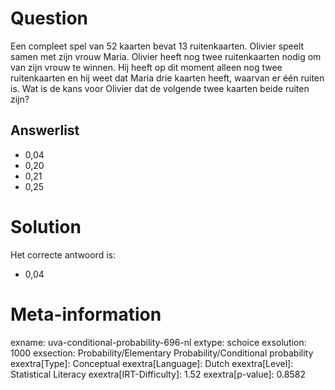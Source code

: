 Question
========

Een compleet spel van 52 kaarten bevat 13 ruitenkaarten. Olivier speelt
samen met zijn vrouw Maria. Olivier heeft nog twee ruitenkaarten nodig
om van zijn vrouw te winnen. Hij heeft op dit moment alleen nog twee
ruitenkaarten en hij weet dat Maria drie kaarten heeft, waarvan er één
ruiten is. Wat is de kans voor Olivier dat de volgende twee kaarten
beide ruiten zijn?

Answerlist
----------

* 0,04
* 0,20
* 0,21
* 0,25

Solution
========

Het correcte antwoord is: 

* 0,04

Meta-information
================
exname: uva-conditional-probability-696-nl
extype: schoice
exsolution: 1000
exsection: Probability/Elementary Probability/Conditional probability
exextra[Type]: Conceptual
exextra[Language]: Dutch
exextra[Level]: Statistical Literacy
exextra[IRT-Difficulty]: 1.52
exextra[p-value]: 0.8582

